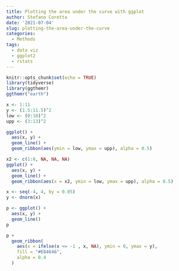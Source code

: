 ```yaml
---
title: Plotting the area under the curve with ggplot
author: Stefano Coretta
date: '2021-07-04'
slug: plotting-the-area-under-the-curve
categories:
  - Methods
tags:
  - data viz
  - ggplot2
  - rstats
---
```


```r
knitr::opts_chunk$set(echo = TRUE)
library(tidyverse)
library(ggthemr)
ggthemr("earth")
```

```r
x <- 1:11
y <- (1.5:11.5)^2
low <- (0:10)^2
upp <- (3:13)^2
```

```r
ggplot() +
  aes(x, y) +
  geom_line() +
  geom_ribbon(aes(ymin = low, ymax = upp), alpha = 0.5)
```

```r
x2 <- c(1:8, NA, NA, NA)
ggplot() +
  aes(x, y) +
  geom_line() +
  geom_ribbon(aes(x = x2, ymin = low, ymax = upp), alpha = 0.5)
```



```r
x <- seq(-4, 4, by = 0.05)
y <- dnorm(x)
```

```r
p <- ggplot() +
  aes(x, y) +
  geom_line()
p
```

```r
p +
  geom_ribbon(
    aes(x = ifelse(x <= -1 , x, NA), ymin = 0, ymax = y),
    fill = "#E84646",
    alpha = 0.4
  )
```

